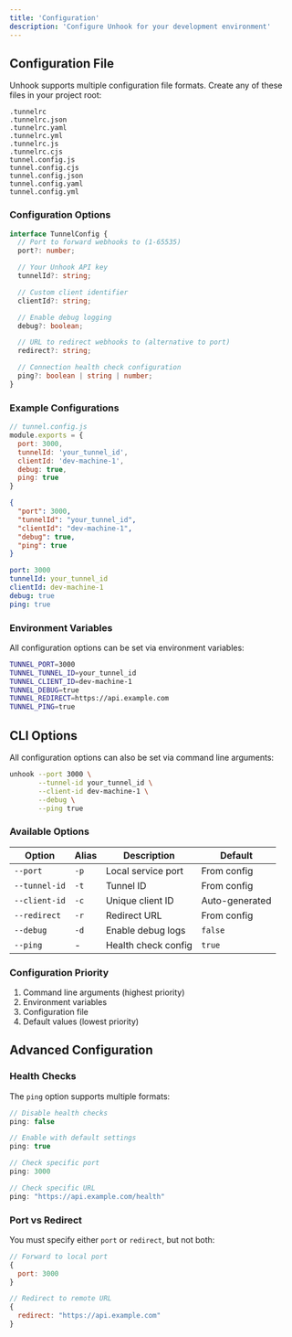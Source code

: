 ```yaml
---
title: 'Configuration'
description: 'Configure Unhook for your development environment'
---
```


## Configuration File

Unhook supports multiple configuration file formats. Create any of these files in your project root:

```plaintext
.tunnelrc
.tunnelrc.json
.tunnelrc.yaml
.tunnelrc.yml
.tunnelrc.js
.tunnelrc.cjs
tunnel.config.js
tunnel.config.cjs
tunnel.config.json
tunnel.config.yaml
tunnel.config.yml
```

### Configuration Options

```typescript
interface TunnelConfig {
  // Port to forward webhooks to (1-65535)
  port?: number;

  // Your Unhook API key
  tunnelId?: string;

  // Custom client identifier
  clientId?: string;

  // Enable debug logging
  debug?: boolean;

  // URL to redirect webhooks to (alternative to port)
  redirect?: string;

  // Connection health check configuration
  ping?: boolean | string | number;
}
```

### Example Configurations

<CodeGroup>

```javascript JavaScript
// tunnel.config.js
module.exports = {
  port: 3000,
  tunnelId: 'your_tunnel_id',
  clientId: 'dev-machine-1',
  debug: true,
  ping: true
}
```

```json JSON
{
  "port": 3000,
  "tunnelId": "your_tunnel_id",
  "clientId": "dev-machine-1",
  "debug": true,
  "ping": true
}
```

```yaml YAML
port: 3000
tunnelId: your_tunnel_id
clientId: dev-machine-1
debug: true
ping: true
```

</CodeGroup>

### Environment Variables

All configuration options can be set via environment variables:

```bash
TUNNEL_PORT=3000
TUNNEL_TUNNEL_ID=your_tunnel_id
TUNNEL_CLIENT_ID=dev-machine-1
TUNNEL_DEBUG=true
TUNNEL_REDIRECT=https://api.example.com
TUNNEL_PING=true
```

## CLI Options

All configuration options can also be set via command line arguments:

```bash
unhook --port 3000 \
       --tunnel-id your_tunnel_id \
       --client-id dev-machine-1 \
       --debug \
       --ping true
```

### Available Options

| Option | Alias | Description | Default |
|--------|-------|-------------|---------|
| `--port` | `-p` | Local service port | From config |
| `--tunnel-id` | `-t` | Tunnel ID | From config |
| `--client-id` | `-c` | Unique client ID | Auto-generated |
| `--redirect` | `-r` | Redirect URL | From config |
| `--debug` | `-d` | Enable debug logs | `false` |
| `--ping` | - | Health check config | `true` |

### Configuration Priority

1. Command line arguments (highest priority)
2. Environment variables
3. Configuration file
4. Default values (lowest priority)

## Advanced Configuration

### Health Checks

The `ping` option supports multiple formats:

```typescript
// Disable health checks
ping: false

// Enable with default settings
ping: true

// Check specific port
ping: 3000

// Check specific URL
ping: "https://api.example.com/health"
```

### Port vs Redirect

You must specify either `port` or `redirect`, but not both:

```javascript
// Forward to local port
{
  port: 3000
}

// Redirect to remote URL
{
  redirect: "https://api.example.com"
}
```